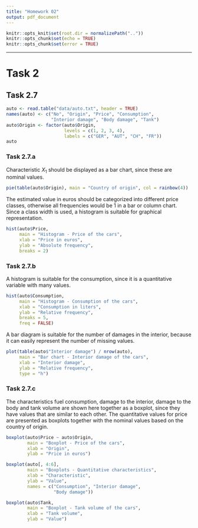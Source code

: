 ```yaml
---
title: "Homework 02"
output: pdf_document
---
```


```r
knitr::opts_knit$set(root.dir = normalizePath(".."))
knitr::opts_chunk$set(echo = TRUE)
knitr::opts_chunk$set(error = TRUE)
```

\let\OldRule\rule
\renewcommand{\rule}[2]{\OldRule{\linewidth}{#2}}

----------

# Task 2
## Task 2.7
```r
auto <- read.table("data/auto.txt", header = TRUE)
names(auto) <- c("No", "Origin", "Price", "Consumption",
                 "Interior damage", "Body damage", "Tank")
auto$Origin <- factor(auto$Origin,
                      levels = c(1, 2, 3, 4),
                      labels = c("GER", "AUT", "CH", "FR"))
auto
```

### Task 2.7.a
Characteristic $X_1$ should be displayed as a bar chart, since these are nominal values.
```r
pie(table(auto$Origin), main = "Country of origin", col = rainbow(4))
```

The estimated value in euros should be categorized into different price classes, otherwise all frequencies would be 1 in a bar or column chart. Since a class width is used, a histogram is suitable for graphical representation.
```r
hist(auto$Price,
     main = "Histogram - Price of the cars",
     xlab = "Price in euros",
     ylab = "Absolute frequency",
     breaks = 2)
```

### Task 2.7.b
A histogram is suitable for the consumption, since it is a quantitative variable with many values.
```r
hist(auto$Consumption,
     main = "Histogram - Consumption of the cars",
     xlab = "Consumption in liters",
     ylab = "Relative frequency",
     breaks = 5,
     freq = FALSE)
```

A bar diagram is suitable for the number of damages in the interior, because it can easily represent the number of missing values.
```r
plot(table(auto$"Interior damage") / nrow(auto),
     main = "Bar chart - Interior damage of the cars",
     xlab = "Interior damage",
     ylab = "Relative frequency",
     type = "h")
```

### Task 2.7.c
The characteristics fuel consumption, damage to the interior, damage to the body and tank volume are shown here together as a boxplot, since they have values that are similar to each other. The quantitative values for price are presented as boxplots together with the nominal values based on the country of origin.
```r
boxplot(auto$Price ~ auto$Origin,
        main = "Boxplot - Price of the cars",
        xlab = "Origin",
        ylab = "Price in euros")
```

```r
boxplot(auto[, 4:6],
        main = "Boxplots - Quantitative characteristics",
        xlab = "Characteristic",
        ylab = "Value",
        names = c("Consumption", "Interior damage",
                  "Body damage"))
```

```r
boxplot(auto$Tank,
        main = "Boxplot - Tank volume of the cars",
        xlab = "Tank volume",
        ylab = "Value")
```
